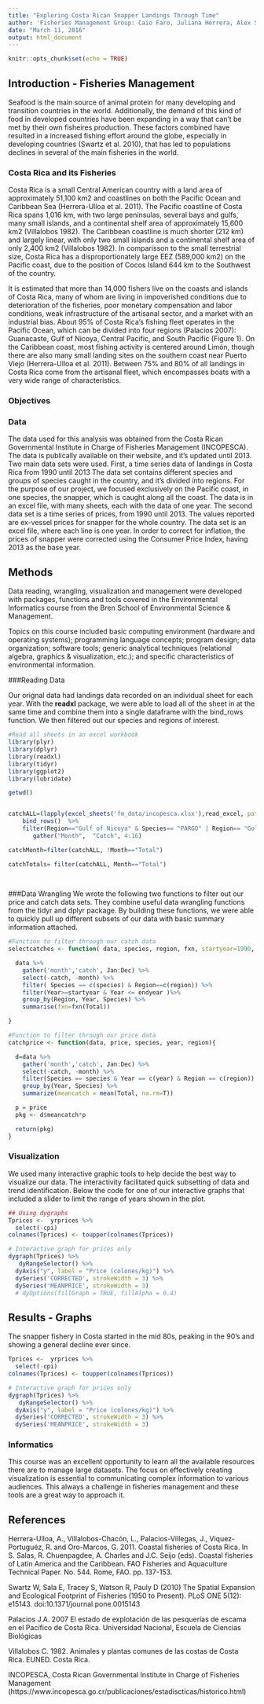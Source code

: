 ```yaml
---
title: "Exploring Costa Rican Snapper Landings Through Time"
author: 'Fisheries Management Group: Caio Faro, Juliana Herrera, Alex Smith'
date: "March 11, 2016"
output: html_document
---
```


```r
knitr::opts_chunk$set(echo = TRUE)
```

## Introduction - Fisheries Management

Seafood is the main source of animal protein for many developing and transition countries in the world. Additionally, the demand of this kind of food in developed countries have been expanding in a way that can't be met by their own fisheires production. These factors combined have resulted in a increased fishing effort around the globe, especially in developing countries (Swartz et al. 2010), that has led to populations declines in several of the main fisheries in the world.



### Costa Rica and its Fisheries

Costa Rica is a small Central American country with a land area of approximately 51,100 km2 and coastlines on both the Pacific Ocean and Caribbean Sea (Herrera-Ulloa et al. 2011). The Pacific coastline of Costa Rica spans 1,016 km, with two large peninsulas, several bays and gulfs, many small islands, and a continental shelf area of approximately 15,600 km2 (Villalobos 1982). The Caribbean coastline is much shorter (212 km) and largely linear, with only two small islands and a continental shelf area of only 2,400 km2 (Villalobos 1982). In comparisson to the small terrestrial size, Costa Rica has a disproportionately large EEZ (589,000 km2) on the Pacific coast, due to the position of Cocos Island 644 km to the Southwest of the country.

It is estimated that more than 14,000 fishers live on the coasts and islands of Costa Rica, many of whom are living in impoverished conditions due to deterioration of the fisheries, poor monetary compensation and labor conditions, weak infrastructure of the artisanal sector, and a market with an industrial bias. About 95% of Costa Rica’s fishing fleet operates in the Pacific Ocean, which can be divided into four regions (Palacios 2007): Guanacaste, Gulf of Nicoya, Central Pacific, and South Pacific (Figure 1). On the Caribbean coast, most fishing activity is centered around Limón, though there are also many small landing sites on the southern coast near Puerto Viejo (Herrera-Ulloa et al. 2011).  Between 75% and 80% of all landings in Costa Rica come from the artisanal fleet, which encompasses boats with a very wide range of characteristics.  


### Objectives


### Data

The data used for this analysis was obtained from the Costa Rican Governmental Institute in Charge of Fisheries Management (INCOPESCA). The data is publically available on their website, and it's updated until 2013.
Two main data sets were used. First, a time series data of landings in Costa Rica from 1990 until 2013 The data set contains different species and groups of species caught in the country, and it's divided into regions. For the purpose of our project, we focused exclusively on the Pacific coast, in one species, the snapper, which is caught along all the coast. The data is in an excel file, with many sheets, each with the data of one year.
The second data set is a time series of prices, from 1990 until 2013. The values reported are ex-vessel prices for snapper for the whole country. The data set is an excel file, where each line is one year. 
In order to correct for inflation, the prices of snapper were corrected using the Consumer Price Index, having 2013 as the base year. 

## Methods

Data reading, wrangling, visualization and management were developed with packages, functions and tools covered in the Environmental Informatics course from the Bren School of Environmental Science & Management.

Topics on this course included  basic computing environment (hardware and operating systems); programming language concepts; program design; data organization; software tools; generic analytical techniques (relational algebra, graphics & visualization, etc.); and specific characteristics of environmental information.

###Reading Data

Our orignal data had landings data recorded on an individual sheet for each year. With the **readxl** package, we were able to load all of the sheet in at the same time and combine them into a single dataframe with the bind_rows function. We then filtered out our species and regions of interest. 

```r
#Read all sheets in an excel workbook
library(plyr)
library(dplyr)
library(readxl)
library(tidyr)
library(ggplot2)
library(lubridate)

getwd()


catchALL=(lapply(excel_sheets('fm_data/incopesca.xlsx'),read_excel, path='fm_data/incopesca.xlsx' )) %>%
    bind_rows()  %>%
    filter(Region=="Gulf of Nicoya" & Species== "PARGO" | Region== "Golfo de Nicoya"& Species== "PARGO") %>%
       gather("Month",  "Catch", 4:16) 

catchMonth=filter(catchALL, !Month=="Total")

catchTotals= filter(catchALL, Month=="Total") 
  
      

```

###Data Wrangling
We wrote the following two functions to filter out our price and catch data sets. They combine useful data wrangling functions from the tidyr and dplyr package. By building these functions, we were able to quickly pull up different subsets of our data with basic summary information attached.

```r
#Function to filter through our catch data
selectcatches <- function( data, species, region, fxn, startyear=1990, endyear=2013) {

  data %>%
    gather('month','catch', Jan:Dec) %>%
    select(-catch, -month) %>%
    filter( Species == c(species) & Region==c(region)) %>%
    filter(Year>=startyear & Year <= endyear )%>%
    group_by(Region, Year, Species) %>%
    summarise(fxn=fxn(Total))

}

```

```r
#Function to filter through our price data
catchprice <- function(data, price, species, year, region){

  d=data %>%
    gather('month','catch', Jan:Dec) %>%
    select(-catch, -month) %>%
    filter(Species == species & Year == c(year) & Region == c(region)) %>%
    group_by(Year, Species) %>%
    summarize(meancatch = mean(Total, na.rm=T))

  p = price
  pkg <- d$meancatch*p

  return(pkg)
}

```

### Visualization

We used many interactive graphic tools to help decide the best way to visualize our data. The interactivity facilitated quick subsetting of data and trend identification. Below the code for one of our interactive graphs that included a slider to limit the range of years shown in the plot.
```r
## Using dygraphs
Tprices <-  yrprices %>% 
  select(-cpi)
colnames(Tprices) <- toupper(colnames(Tprices))

# Interactive graph for prices only
dygraph(Tprices) %>% 
   dyRangeSelector() %>% 
  dyAxis("y", label = "Price (colones/kg)") %>% 
  dySeries('CORRECTED', strokeWidth = 3) %>% 
  dySeries('MEANPRICE', strokeWidth = 3)
  # dyOptions(fillGraph = TRUE, fillAlpha = 0.4)

```


## Results - Graphs

The snapper fishery in Costa started in the mid 80s, peaking in the 90's and showing a general decline ever since. 

```r
Tprices <-  yrprices %>% 
  select(-cpi)
colnames(Tprices) <- toupper(colnames(Tprices))

# Interactive graph for prices only
dygraph(Tprices) %>% 
   dyRangeSelector() %>% 
  dyAxis("y", label = "Price (colones/kg)") %>% 
  dySeries('CORRECTED', strokeWidth = 3) %>% 
  dySeries('MEANPRICE', strokeWidth = 3)

```


### Informatics

This course was an excellent opportunity to learn all the available resources there are to manage large datasets. The focus on effectively creating visualization is essential to communicating complex information to various audiences. This always a challenge in fisheries management and these tools are a great way to approach it. 

## References

Herrera-Ulloa, A., Villalobos-Chacón, L., Palacios-Villegas, J., Viquez-Portuguéz, R. and Oro-Marcos, G. 2011. Coastal fisheries of Costa Rica. In S. Salas, R. Chuenpagdee, A. Charles and J.C. Seijo (eds). Coastal fisheries of Latin America and the Caribbean. FAO Fisheries and Aquaculture Technical Paper. No. 544. Rome, FAO. pp. 137-153.


Swartz W, Sala E, Tracey S, Watson R, Pauly D (2010) The Spatial Expansion and Ecological Footprint of Fisheries (1950 to Present). PLoS ONE 5(12): e15143. doi:10.1371/journal.pone.0015143

Palacios J.A. 2007 El estado de explotación de las pesquerías de escama en el Pacífico de Costa Rica. Universidad Nacional, Escuela de Ciencias Biológicas


Villalobos C. 1982. Animales y plantas comunes de las costas de Costa Rica. EUNED. Costa Rica.

INCOPESCA, Costa Rican Governmental Institute in Charge of Fisheries Management  (https://www.incopesca.go.cr/publicaciones/estadiscticas/historico.html)